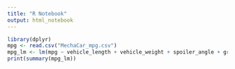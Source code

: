 ```yaml
---
title: "R Notebook"
output: html_notebook
---
```



```r
library(dplyr)
mpg <- read.csv("MechaCar_mpg.csv")
mpg_lm <- lm(mpg ~ vehicle_length + vehicle_weight + spoiler_angle + ground_clearance + AWD, data=mpg)
print(summary(mpg_lm))
```
```r

```
